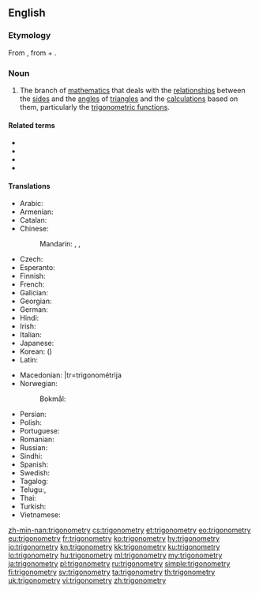==English==

===Etymology===
From {{etyl|NL.|en}} {{m|la|trigonometria}}, from {{etyl|grc|en}} {{m|grc|τρίγωνον||triangle}} + {{m|la|-metria||-metry}}.

===Noun===
{{wikipedia}}
{{en-noun|~|trigonometries}}

# {{lb|en|mathematics}} The branch of [[mathematics]] that deals with the [[relationship]]s between the [[side]]s and the [[angle]]s of [[triangle]]s and the [[calculation]]s based on them, particularly the [[trigonometric function]]s.

====Related terms====
* {{l|en|geometry}}
* {{l|en|trigon}}
* {{l|en|trigonometric}}
* {{l|en|trigonometrist}}

====Translations====
{{trans-top|branch of mathematics}}
* Arabic: {{t|ar|عِلْم اَلْمُثَلَثَات|m}}
* Armenian: {{t+|hy|եռանկյունաչափություն}}
* Catalan: {{t|ca|trigonometria|f}}
* Chinese:
*: Mandarin: {{t+|cmn|三角法|tr=sānjiǎofǎ}}, {{t+|cmn|三角學}}, {{t+|cmn|三角学|tr=sānjiǎoxué}}
* Czech: {{t+|cs|trigonometrie|f}}
* Esperanto: {{t|eo|trigonometrio}}
* Finnish: {{t+|fi|trigonometria}}
* French: {{t+|fr|trigonométrie|f}}
* Galician: {{t|gl|trigonometría|f}}
* Georgian: {{t|ka|ტრიგონომეტრია}}
* German: {{t+|de|Trigonometrie|f}}
* Hindi: {{t+|hi|त्रिकोणमिति|f|tr=trikoṇamiti}}
* Irish: {{t|ga|triantánacht}}
* Italian: {{t+|it|trigonometria|f}}
* Japanese: {{t+|ja|三角法|tr=さんかくほう, sankakuhō}}
* Korean: {{t+|ko|삼각법}} ({{t+|ko|三角法}})
* Latin: {{t|la|trigonometria|f}}
{{trans-mid}}
* Macedonian: {{t|mk|тригономе́трија|f}}|tr=trigonométrija
* Norwegian:
*: Bokmål: {{t+|nb|trigonometri|m}}
* Persian: {{t+|fa|مثلثات|tr=mosalasat}}
* Polish: {{t+|pl|trygonometria|f}}
* Portuguese: {{t+|pt|trigonometria|f}}
* Romanian: {{t+|ro|trigonometrie|f}}
* Russian: {{t+|ru|тригономе́трия|f}}
* Sindhi: {{t+|sd|ٽِڪُنڊپيمائِش|f}}
* Spanish: {{t+|es|trigonometría|f}}
* Swedish: {{t+|sv|trigonometri|c}}
* Tagalog: {{t|tl|tatsihaan}}
* Telugu:, {{t+|te|త్రికోణమితి}}
* Thai: {{t|th|ตรีโกณมิติ|tr=dtreegohnmídtì}}
* Turkish: {{t+|tr|trigonometri}}
* Vietnamese: {{t|vi|lượng giác học}}
{{trans-bottom}}

[[zh-min-nan:trigonometry]]
[[cs:trigonometry]]
[[et:trigonometry]]
[[eo:trigonometry]]
[[eu:trigonometry]]
[[fr:trigonometry]]
[[ko:trigonometry]]
[[hy:trigonometry]]
[[io:trigonometry]]
[[kn:trigonometry]]
[[kk:trigonometry]]
[[ku:trigonometry]]
[[lo:trigonometry]]
[[hu:trigonometry]]
[[ml:trigonometry]]
[[my:trigonometry]]
[[ja:trigonometry]]
[[pl:trigonometry]]
[[ru:trigonometry]]
[[simple:trigonometry]]
[[fi:trigonometry]]
[[sv:trigonometry]]
[[ta:trigonometry]]
[[th:trigonometry]]
[[uk:trigonometry]]
[[vi:trigonometry]]
[[zh:trigonometry]]